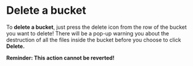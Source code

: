 # Delete a bucket

To **delete a bucket**, just press the delete icon from the row of the bucket you want to delete! There will be a pop-up warning you about the destruction of all the files inside the bucket before you choose to click **Delete.**

**Reminder: This action cannot be reverted!**
